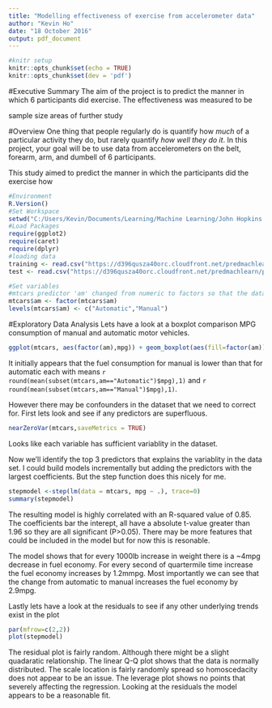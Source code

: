 ---
title: "Modelling effectiveness of exercise from accelerometer data"
author: "Kevin Ho"
date: "18 October 2016"
output: pdf_document
---
```{r, echo=FALSE, include=FALSE}
#knitr setup
knitr::opts_chunk$set(echo = TRUE)
knitr::opts_chunk$set(dev = 'pdf')
```
#Executive Summary
The aim of the project is to predict the manner in which 6 participants did exercise. The effectiveness was measured to be

sample size
areas of further study

#Overview
One thing that people regularly do is quantify how *much* of a particular activity they do, but rarely quantify *how well they do it*. In this project, your goal will be to use data from accelerometers on the belt, forearm, arm, and dumbell of 6 participants.

This study aimed to predict the manner in which the participants did the exercise how 

```{r, include=FALSE}
#Environment 
R.Version()
#Set Workspace 
setwd("C:/Users/Kevin/Documents/Learning/Machine Learning/John Hopkins ML - Assignment")
#Load Packages  
require(ggplot2)
require(caret)
require(dplyr)
#loading data
training <- read.csv("https://d396qusza40orc.cloudfront.net/predmachlearn/pml-training.csv")
test <- read.csv("https://d396qusza40orc.cloudfront.net/predmachlearn/pml-testing.csv")
```


```{r, include=FALSE}
#Set variables
#mtcars predictor 'am' changed from numeric to factors so that the dataset is more interpretable.
mtcars$am <- factor(mtcars$am)
levels(mtcars$am) <- c("Automatic","Manual")
```

#Exploratory Data Analysis
Lets have a look at a boxplot comparison MPG consumption of manual and automatic motor vehicles.
```{r}
ggplot(mtcars, aes(factor(am),mpg)) + geom_boxplot(aes(fill=factor(am)))
```
It initially appears that the fuel consumption for manual is lower than that for automatic each with means `r round(mean(subset(mtcars,am=="Automatic")$mpg),1)` and `r round(mean(subset(mtcars,am=="Manual")$mpg),1)`.

However there may be confounders in the dataset that we need to correct for. First lets look and see if any predictors are superfluous.
```{r}
nearZeroVar(mtcars,saveMetrics = TRUE)
```
Looks like each variable has sufficient variablity in the dataset.

Now we'll identify the top 3 predictors that explains the variablity in the data set. I could build models incrementally but adding the predictors with the largest coefficients. But the step function does this nicely for me.

```{r}
stepmodel <-step(lm(data = mtcars, mpg ~ .), trace=0)
summary(stepmodel)
```

The resulting model is highly correlated with an R-squared value of 0.85. The coefficients bar the interept, all have a absolute t-value greater than 1.96 so they are all significant (P>0.05). There may be more features that could be included in the model but for now this is resonable.

The model shows that for every 1000lb increase in weight there is a ~4mpg decrease in fuel economy. For every second of quartermile time increase the fuel economy increases by 1.2mmpg. Most importantly we can see that the change from automatic to manual increases the fuel economy by 2.9mpg. 

Lastly lets have a look at the residuals to see if any other underlying trends exist in the plot
```{r}
par(mfrow=c(2,2))
plot(stepmodel)
```

The residual plot is fairly random. Although there might be a slight quadaratic relationship. The linear Q-Q plot shows that the data is normally distributed.
The scale location is fairly randomly spread so homoscedacity does not appear to be an issue.
The leverage plot shows no points that severely affecting the regression.
Looking at the residuals the model appears to be a reasonable fit.

